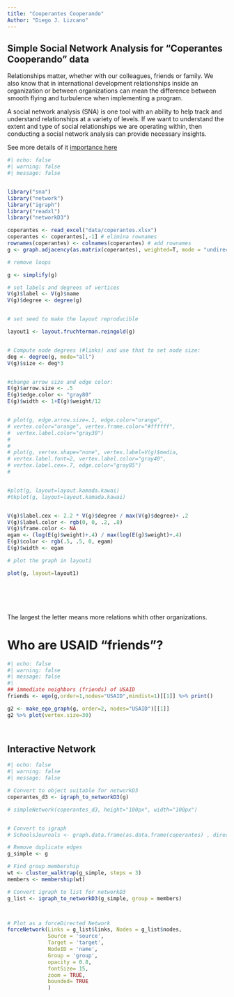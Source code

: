 ---
title: "Cooperantes Cooperando"
Author: "Diego J. Lizcano"
---

## Simple Social Network Analysis for "Coperantes Cooperando" data

Relationships matter, whether with our colleagues, friends or family. We also know that in international development relationships inside an organization or between organizations can mean the difference between smooth flying and turbulence when implementing a program. 

A social network analysis (SNA) is one tool with an ability to help track and understand relationships at a variety of levels. If we want to understand the extent and type of social relationships we are operating within, then conducting a social network analysis can provide necessary insights.

See more details of it [importance here](https://usaidlearninglab.org/community/blog/demystifying-social-network-analysis-development-five-key-design-considerations)



```{r}
#| echo: false
#| warning: false
#| message: false


library("sna")
library("network")
library("igraph")
library("readxl")
library("networkD3")

coperantes <- read_excel("data/coperantes.xlsx")
coperantes <- coperantes[,-1] # elimina rownames
rownames(coperantes) <- colnames(coperantes) # add rownames
g <- graph.adjacency(as.matrix(coperantes), weighted=T, mode = "undirected")

# remove loops

g <- simplify(g)

# set labels and degrees of vertices
V(g)$label <- V(g)$name
V(g)$degree <- degree(g)


# set seed to make the layout reproducible

layout1 <- layout.fruchterman.reingold(g)


# Compute node degrees (#links) and use that to set node size:
deg <- degree(g, mode="all")
V(g)$size <- deg*3


#change arrow size and edge color:
E(g)$arrow.size <- .5
E(g)$edge.color <- "gray80"
E(g)$width <- 1+E(g)$weight/12


# plot(g, edge.arrow.size=.1, edge.color="orange",
# vertex.color="orange", vertex.frame.color="#ffffff",
#  vertex.label.color="gray30")
# 
# 
# plot(g, vertex.shape="none", vertex.label=V(g)$media,
# vertex.label.font=2, vertex.label.color="gray40",
# vertex.label.cex=.7, edge.color="gray85")
# 


#plot(g, layout=layout.kamada.kawai)
#tkplot(g, layout=layout.kamada.kawai)


V(g)$label.cex <- 2.2 * V(g)$degree / max(V(g)$degree)+ .2
V(g)$label.color <- rgb(0, 0, .2, .8)
V(g)$frame.color <- NA
egam <- (log(E(g)$weight)+.4) / max(log(E(g)$weight)+.4)
E(g)$color <- rgb(.5, .5, 0, egam)
E(g)$width <- egam

# plot the graph in layout1

plot(g, layout=layout1)







```
 
 The largest the letter means more relations whith other organizations.


# Who are USAID "friends"?

```{r}
#| echo: false
#| warning: false
#| message: false
#| 
## immediate neighbors (friends) of USAID
friends <- ego(g,order=1,nodes="USAID",mindist=1)[[1]] %>% print()

g2 <- make_ego_graph(g, order=2, nodes="USAID")[[1]]
g2 %>% plot(vertex.size=30)




```


## Interactive Network

```{r}
#| echo: false
#| warning: false
#| message: false

# Convert to object suitable for networkD3
coperantes_d3 <- igraph_to_networkD3(g)

# simpleNetwork(coperantes_d3, height="100px", width="100px")


# Convert to igraph
# SchoolsJournals <- graph.data.frame(as.data.frame(coperantes) , directed = FALSE)

# Remove duplicate edges
g_simple <- g

# Find group membership
wt <- cluster_walktrap(g_simple, steps = 3)
members <- membership(wt)

# Convert igraph to list for networkD3
g_list <- igraph_to_networkD3(g_simple, group = members)



# Plot as a forceDirected Network
forceNetwork(Links = g_list$links, Nodes = g_list$nodes, 
             Source = 'source',
             Target = 'target', 
             NodeID = 'name',  
             Group = 'group', 
             opacity = 0.8,
             fontSize= 15,
             zoom = TRUE,
             bounded= TRUE
             )



```

